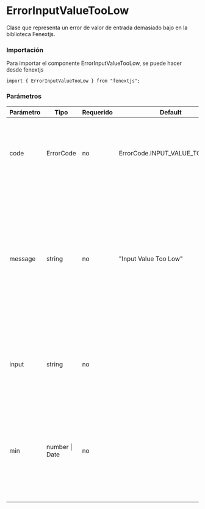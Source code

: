 # ErrorInputValueTooLow

Clase que representa un error de valor de entrada demasiado bajo en la biblioteca Fenextjs.

### Importación

Para importar el componente ErrorInputValueTooLow, se puede hacer desde fenextjs

```tsx copy
import { ErrorInputValueTooLow } from "fenextjs";
```

### Parámetros

| Parámetro | Tipo | Requerido | Default | Descripcion |
| --------- | ---- | --------- | ------- | ----------- |
| code | ErrorCode | no | ErrorCode.INPUT_VALUE_TOO_LOW | Código de error específico que indica que el valor de la entrada es demasiado bajo. |
| message | string | no | "Input Value Too Low" | Mensaje de error que describe la naturaleza del error cuando el valor de la entrada es inferior al valor mínimo permitido. Si se proporciona un valor mínimo, el mensaje lo incluirá. |
| input | string | no |  | Texto opcional que proporciona información sobre la entrada que causó el error. |
| min | number \| Date | no |  | Valor opcional que especifica el valor mínimo permitido para la entrada. El mensaje incluirá este valor si se proporciona. |
